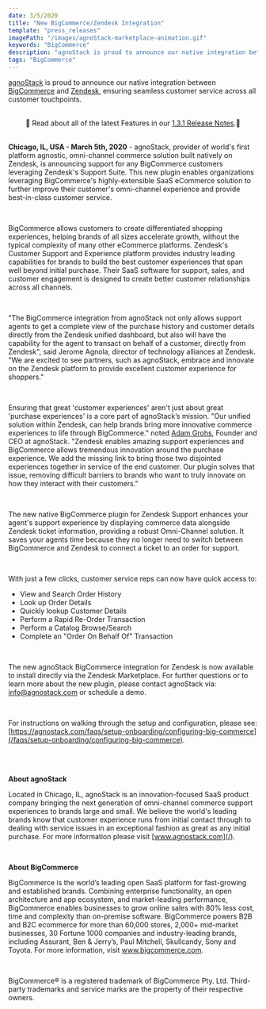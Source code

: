 ```yaml
---
date: 3/5/2020
title: "New BigCommerce/Zendesk Integration"
template: "press_releases"
imagePath: "/images/agnoStack-marketplace-animation.gif"
keywords: "BigCommerce"
description: "agnoStack is proud to announce our native integration between BigCommerce and Zendesk, ensuring seamless customer service across all customer touchpoints."
tags: "BigCommerce"
---
```


[agnoStack](/) is proud to announce our native integration between <a href="https://www.bigcommerce.com" target="_blank">BigCommerce</a> and <a href="https://zendesk.com" target="_blank">Zendesk</a>, ensuring seamless customer service across all customer touchpoints.

<br/>

<Well isRecessed>
  <center>
    📣 Read about all of the latest Features in our <a href="/release-notes/release-number/1-3-1">1.3.1 Release Notes</a>.📣 
  </center>
</Well>

<br/>

__Chicago, IL, USA - March 5th, 2020__ - agnoStack, provider of world's first platform agnostic, omni-channel commerce solution built natively on Zendesk, is announcing support for any BigCommerce customers leveraging Zendesk's Support Suite. This new plugin enables organizations leveraging BigCommerce's highly-extensible SaaS eCommerce solution to further improve their customer's omni-channel experience and provide best-in-class customer service.

<br/>

BigCommerce allows customers to create differentiated shopping experiences, helping brands of all sizes accelerate growth, without the typical complexity of many other eCommerce platforms. Zendesk's Customer Support and Experience platform provides industry leading capabilities for brands to build the best customer experiences that span well beyond initial purchase. Their SaaS software for support, sales, and customer engagement is designed to create better customer relationships across all channels.

<br/>

"The BigCommerce integration from agnoStack not only allows support agents to get a complete view of the purchase history and customer details directly from the Zendesk unified dashboard, but also will have the capability for the agent to transact on behalf of a customer, directly from Zendesk", said Jerome Agnola, director of technology alliances at Zendesk. "We are excited to see partners, such as agnoStack, embrace and innovate on the Zendesk platform to provide excellent customer experience for shoppers."

<br/>

Ensuring that great 'customer experiences' aren't just about great 'purchase experiences' is a core part of agnoStack’s mission. "Our unified solution within Zendesk, can help brands bring more innovative commerce experiences to life through BigCommerce." noted <a href="https://www.linkedin.com/in/adamgrohs/" target="_blank">Adam Grohs</a>, Founder and CEO at agnoStack. "Zendesk enables amazing support experiences and BigCommerce allows tremendous innovation around the purchase experience. We add the missing link to bring those two disjointed experiences together in service of the end customer. Our plugin solves that issue, removing difficult barriers to brands who want to truly innovate on how they interact with their customers."

<br/>

The new native BigCommerce plugin for Zendesk Support enhances your agent's support experience by displaying commerce data alongside Zendesk ticket information, providing a robust Omni-Channel solution. It saves your agents time because they no longer need to switch between BigCommerce and Zendesk to connect a ticket to an order for support.

<br/>

With just a few clicks, customer service reps can now have quick access to:
* View and Search Order History
* Look up Order Details
* Quickly lookup Customer Details
* Perform a Rapid Re-Order Transaction
* Perform a Catalog Browse/Search
* Complete an "Order On Behalf Of" Transaction

<br/>

The new agnoStack BigCommerce integration for Zendesk is now available to install directly via the <Anchor isExternal href="https://www.zendesk.com/apps/support/agnostack-commerce---by-particular/">Zendesk Marketplace</Anchor>. For further questions or to learn more about the new plugin, please contact agnoStack via: [info@agnostack.com](mailto:agnostack@gmail.com) or <ScheduleAnchor>schedule a demo</ScheduleAnchor>.

<br/>

For instructions on walking through the setup and configuration, please see: [https://agnostack.com/faqs/setup-onboarding/configuring-big-commerce](/faqs/setup-onboarding/configuring-big-commerce).

<br/>
<br/>

__About agnoStack__

Located in Chicago, IL, agnoStack is an innovation-focused SaaS product company bringing the next generation of omni-channel commerce support experiences to brands large and small. We believe the world's leading brands know that customer experience runs from initial contact through to dealing with service issues in an exceptional fashion as great as any initial purchase. For more information please visit [www.agnostack.com](/).

<br/>

__About BigCommerce__

BigCommerce is the world’s leading open SaaS platform for fast-growing and established brands. Combining enterprise functionality, an open architecture and app ecosystem, and market-leading performance, BigCommerce enables businesses to grow online sales with 80% less cost, time and complexity than on-premise software. BigCommerce powers B2B and B2C ecommerce for more than 60,000 stores, 2,000+ mid-market businesses, 30 Fortune 1000 companies and industry-leading brands, including Assurant, Ben & Jerry’s, Paul Mitchell, Skullcandy, Sony and Toyota. For more information, visit <a href="https://www.bigcommerce.com" target="_blank">www.bigcommerce.com</a>.

<br/>

BigCommerce® is a registered trademark of BigCommerce Pty. Ltd. Third-party trademarks and service marks are the property of their respective owners.

